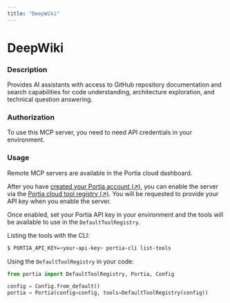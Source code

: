 ```yaml
---
title: "DeepWiki"
---
```

<!-- WARNING: This file is auto-generated by generate_tool_docs.py. Do not edit manually. -->


# DeepWiki

### Description

Provides AI assistants with access to GitHub repository documentation and search capabilities for code understanding, architecture exploration, and technical question answering.

### Authorization


To use this MCP server, you need to need API credentials in your environment.


### Usage

Remote MCP servers are available in the Portia cloud dashboard.

After you have [created your Portia account (↗)](/setup-account), you can enable the server via the [Portia cloud tool registry (↗)](/cloud-tool-registry). You will be requested to provide your API key when you enable the server.

Once enabled, set your Portia API key in your environment and the tools will be available to use in the `DefaultToolRegistry`.

Listing the tools with the CLI:
```bash
$ PORTIA_API_KEY=<your-api-key> portia-cli list-tools
```

Using the `DefaultToolRegistry` in your code:
```python
from portia import DefaultToolRegistry, Portia, Config

config = Config.from_default()
portia = Portia(config=config, tools=DefaultToolRegistry(config))
```

